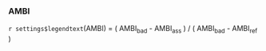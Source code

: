 ### AMBI

`r settings$legendtext`(AMBI) = ( AMBI<sub>bad</sub> - AMBI<sub>ass</sub> ) / ( AMBI<sub>bad</sub> - AMBI<sub>ref</sub> )
